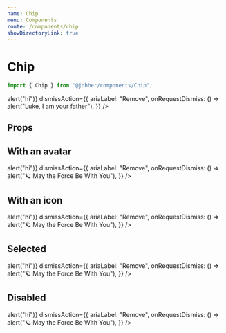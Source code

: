 ```yaml
---
name: Chip
menu: Components
route: /components/chip
showDirectoryLink: true
---
```



# Chip

```ts
import { Chip } from "@jobber/components/Chip";
```

<Playground>
  <Chip
    label="Darth Vader"
    onClick={() => alert("hi")}
    dismissAction={{
      ariaLabel: "Remove",
      onRequestDismiss: () => alert("Luke, I am your father"),
    }}
  />
</Playground>

## Props

<Props of={Chip} />

## With an avatar

<Playground>
  <Chip
    avatar={{ name: "Yoda", imageUrl: "https://bit.ly/38rd3Em" }}
    label="Yoda"
    onClick={() => alert("hi")}
    dismissAction={{
      ariaLabel: "Remove",
      onRequestDismiss: () => alert("🪐 May the Force Be With You"),
    }}
  />
</Playground>

## With an icon

<Playground>
  <Chip
    icon="checkmark"
    label="Yoda"
    onClick={() => alert("hi")}
    dismissAction={{
      ariaLabel: "Remove",
      onRequestDismiss: () => alert("🪐 May the Force Be With You"),
    }}
  />
</Playground>

## Selected

<Playground>
  <Chip
    avatar={{ name: "Yoda", imageUrl: "https://bit.ly/38rd3Em" }}
    label="Yoda"
    selected
    onClick={() => alert("hi")}
    dismissAction={{
      ariaLabel: "Remove",
      onRequestDismiss: () => alert("🪐 May the Force Be With You"),
    }}
  />
</Playground>

## Disabled

<Playground>
  <Chip
    avatar={{ name: "Yoda", imageUrl: "https://bit.ly/38rd3Em" }}
    label="Yoda"
    selected
    disabled
    onClick={() => alert("hi")}
    dismissAction={{
      ariaLabel: "Remove",
      onRequestDismiss: () => alert("🪐 May the Force Be With You"),
    }}
  />
</Playground>
